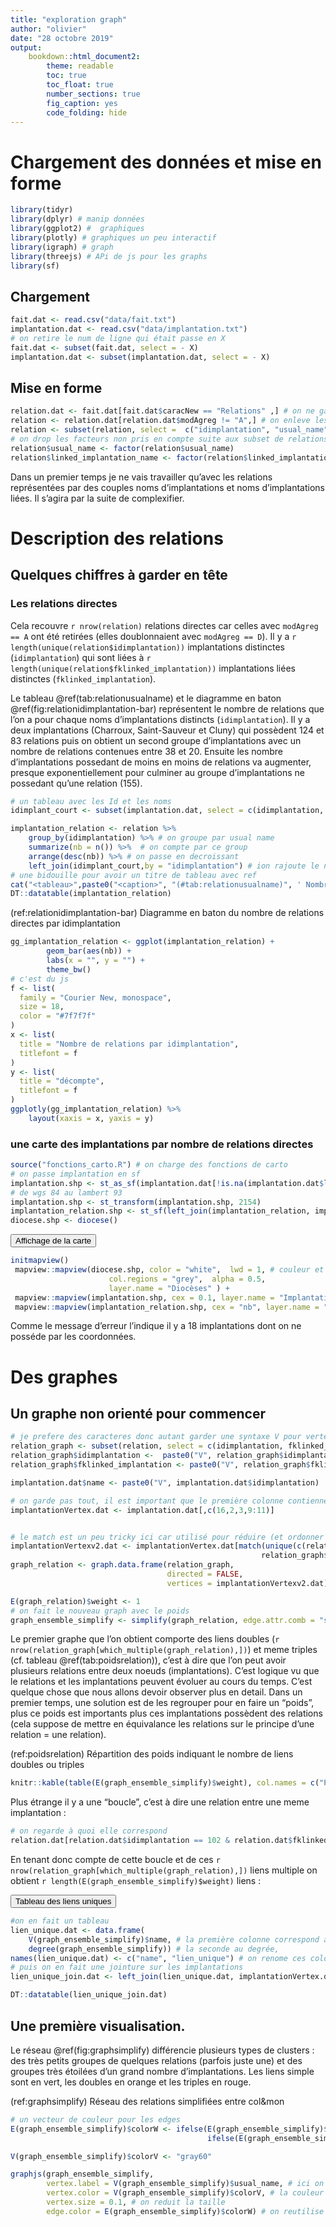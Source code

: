```yaml
---
title: "exploration graph"
author: "olivier"
date: "28 octobre 2019"
output: 
    bookdown::html_document2:
        theme: readable
        toc: true
        toc_float: true
        number_sections: true
        fig_caption: yes
        code_folding: hide
---
```



# Chargement des données et mise en forme

```r
library(tidyr)
library(dplyr) # manip données
library(ggplot2) #  graphiques
library(plotly) # graphiques un peu interactif
library(igraph) # graph
library(threejs) # APi de js pour les graphs
library(sf)
``` 


## Chargement

```r
fait.dat <- read.csv("data/fait.txt")
implantation.dat <- read.csv("data/implantation.txt")
# on retire le num de ligne qui était passe en X
fait.dat <- subset(fait.dat, select = - X)
implantation.dat <- subset(implantation.dat, select = - X)

```

## Mise en forme

```r
relation.dat <- fait.dat[fait.dat$caracNew == "Relations" ,] # on ne garde que les relations
relation <- relation.dat[relation.dat$modAgreg != "A",] # on enleve les doublons
relation <- subset(relation, select =  c("idimplantation", "usual_name", "fklinked_implantation","linked_implantation_name")) # on ne garde que les noms et noms liées
# on drop les facteurs non pris en compte suite aux subset de relations
relation$usual_name <- factor(relation$usual_name)
relation$linked_implantation_name <- factor(relation$linked_implantation_name)
```


Dans un premier temps je ne vais travailler qu'avec les relations représentées par des couples noms d'implantations et noms d'implantations liées. Il s'agira par la suite de complexifier. 

# Description des relations

## Quelques chiffres à garder en tête

### Les relations directes

Cela recouvre `r nrow(relation)` relations directes car celles avec `modAgreg == A` ont été retirées (elles doublonnaient avec `modAgreg == D`). Il y a `r length(unique(relation$idimplantation))` implantations distinctes (`idimplantation`) qui sont liées à `r length(unique(relation$fklinked_implantation))` implantations liées distinctes (`fklinked_implantation`). 

Le tableau \@ref(tab:relationusualname) et le diagramme en baton \@ref(fig:relationidimplantation-bar) représentent le nombre de relations que l'on a pour chaque noms d'implantations distincts (`idimplantation`). Il y a deux implantations (Charroux, Saint-Sauveur et Cluny) qui possèdent 124 et 83 relations puis on obtient un second groupe d'implantations avec un nombre de relations contenues entre 38 et 20. Ensuite les nombre d'implantations possedant de moins en moins de relations va augmenter, presque exponentiellement pour culminer au groupe d'implantations ne possedant qu'une relation (155).


```r
# un tableau avec les Id et les noms
idimplant_court <- subset(implantation.dat, select = c(idimplantation, usual_name))

implantation_relation <- relation %>% 
    group_by(idimplantation) %>% # on groupe par usual name
    summarize(nb = n()) %>%  # on compte par ce group
    arrange(desc(nb)) %>% # on passe en decroissant
    left_join(idimplant_court,by = "idimplantation") # ion rajoute le nom
# une bidouille pour avoir un titre de tableau avec ref
cat("<tableau>",paste0("<caption>", "(#tab:relationusualname)", ' Nombre de relations directes par idimplantation', "</caption>"),"</tableau>", sep ="\n")
DT::datatable(implantation_relation)


```

(ref:relationidimplantation-bar) Diagramme en baton du nombre de relations directes par idimplantation 

```r
gg_implantation_relation <- ggplot(implantation_relation) +
        geom_bar(aes(nb)) + 
        labs(x = "", y = "") +
        theme_bw()
# c'est du js
f <- list(
  family = "Courier New, monospace",
  size = 18,
  color = "#7f7f7f"
)
x <- list(
  title = "Nombre de relations par idimplantation",
  titlefont = f
)
y <- list(
  title = "décompte",
  titlefont = f
)
ggplotly(gg_implantation_relation) %>% 
    layout(xaxis = x, yaxis = y)
```


### une carte des implantations par nombre de relations directes

```r
source("fonctions_carto.R") # on charge des fonctions de carto
# on passe implantation en sf
implantation.shp <- st_as_sf(implantation.dat[!is.na(implantation.dat$lat),], coords = c("lng", "lat"), crs = 4326)
# de wgs 84 au lambert 93
implantation.shp <- st_transform(implantation.shp, 2154) 
implantation_relation.shp <- st_sf(left_join(implantation_relation, implantation.shp, by = "idimplantation"))
diocese.shp <- diocese()
```


<button class="btn btn-primary" data-toggle="collapse" data-target="#BlockName_carterelation"> Affichage de la carte </button>
<div id="BlockName_carterelation" class="collapse">


```r

initmapview()
 mapview::mapview(diocese.shp, color = "white",  lwd = 1, # couleur et type du contour
                      col.regions = "grey",  alpha = 0.5,                  # couleur du fond et type
                      layer.name = "Diocèses" ) +
 mapview::mapview(implantation.shp, cex = 0.1, layer.name = "Implantations", col.regions = "black") +
 mapview::mapview(implantation_relation.shp, cex = "nb", layer.name = "implantations avec relations")
```

</div>

Comme le message d'erreur l'indique il y a 18 implantations dont on ne posséde par les coordonnées. 

# Des graphes

## Un graphe non orienté pour commencer

```r
 
# je prefere des caracteres donc autant garder une syntaxe V pour vertex
relation_graph <- subset(relation, select = c(idimplantation, fklinked_implantation))
relation_graph$idimplantation <-  paste0("V", relation_graph$idimplantation)
relation_graph$fklinked_implantation <- paste0("V", relation_graph$fklinked_implantation)

implantation.dat$name <- paste0("V", implantation.dat$idimplantation)

# on garde pas tout, il est important que le première colonne contienne les noms de vertex cf help(grap.data.frame)
implantationVertex.dat <- implantation.dat[,c(16,2,3,9:11)] 


# le match est un peu tricky ici car utilisé pour réduire (et ordonner ce qui ne change rien) au vertex ayant des relations
implantationVertexv2.dat <- implantationVertex.dat[match(unique(c(relation_graph$idimplantation, 
                                                        relation_graph$fklinked_implantation)), implantationVertex.dat$name),]
graph_relation <- graph.data.frame(relation_graph, 
                                   directed = FALSE, 
                                   vertices = implantationVertexv2.dat) # c'est ici qu' on indique les attributs des vertex, il faut que la première colonne corresponde à celle des vertexes cf help(graph.data.frame) details 3 paragraphs

E(graph_relation)$weight <- 1
# on fait le nouveau graph avec le poids 
graph_ensemble_simplify <- simplify(graph_relation, edge.attr.comb = "sum") 

```


Le premier graphe que l'on obtient comporte des liens doubles (`r nrow(relation_graph[which_multiple(graph_relation),])`) et meme triples (cf. tableau \@ref(tab:poidsrelation)), c'est à dire que l'on peut avoir plusieurs relations entre deux noeuds (implantations). C'est logique vu que le relations et les implantations peuvent évoluer au cours du temps. C'est quelque chose que nous allons devoir observer plus en detail. Dans un premier temps, une solution est de les regrouper pour en faire un "poids", plus ce poids est importants plus ces implantations possèdent des relations (cela suppose de mettre en équivalance les relations sur le principe d'une relation = une relation).  

(ref:poidsrelation) Répartition des poids indiquant le nombre de liens doubles ou triples

```r
knitr::kable(table(E(graph_ensemble_simplify)$weight), col.names = c("Poids des liens", "Fréquences"), caption = "(ref:poidsrelation)")
```


Plus étrange il y a une "boucle", c'est à dire une relation entre une meme implantation : 

```r
# on regarde à quoi elle correspond
relation.dat[relation.dat$idimplantation == 102 & relation.dat$fklinked_implantation == 102,]
```

En tenant donc compte de cette boucle et de ces `r nrow(relation_graph[which_multiple(graph_relation),])` liens multiple on obtient `r length(E(graph_ensemble_simplify)$weight)` liens :  


<button class="btn btn-primary" data-toggle="collapse" data-target="#BlockName_tableauliensunique"> Tableau des liens uniques </button>
<div id="BlockName_tableauliensunique" class="collapse">

```r
#on en fait un tableau
lien_unique.dat <- data.frame(
    V(graph_ensemble_simplify)$name, # la première colonne correspond au nom de vertexes
    degree(graph_ensemble_simplify)) # la seconde au degrée,
names(lien_unique.dat) <- c("name", "lien_unique") # on renome ces colonnes
# puis on en fait une jointure sur les implantations
lien_unique_join.dat <- left_join(lien_unique.dat, implantationVertex.dat, by = c("name"="name"))

DT::datatable(lien_unique_join.dat)

```

</div>

## Une première visualisation. 

Le réseau \@ref(fig:graphsimplify) différencie plusieurs types de clusters : des très petits groupes de quelques relations (parfois juste une) et des groupes très étoilées d'un grand nombre d'implantations. Les liens simple sont en vert, les doubles en orange et les triples en rouge. 

(ref:graphsimplify) Réseau des relations simplifiées entre col&mon

```r
# un vecteur de couleur pour les edges
E(graph_ensemble_simplify)$colorW <- ifelse(E(graph_ensemble_simplify)$weight == 1, "forestgreen",
                                            ifelse(E(graph_ensemble_simplify)$weight == 2, "orange", "red"))

V(graph_ensemble_simplify)$colorV <- "gray60"

graphjs(graph_ensemble_simplify, 
        vertex.label = V(graph_ensemble_simplify)$usual_name, # ici on mets le nom de l'implantation
        vertex.color = V(graph_ensemble_simplify)$colorV, # la couleur pour les vertexs
        vertex.size = 0.1, # on reduit la taille
        edge.color = E(graph_ensemble_simplify)$colorW) # on reutilise le vecteur de couleurs ici que trois couleurs produites ..
```


